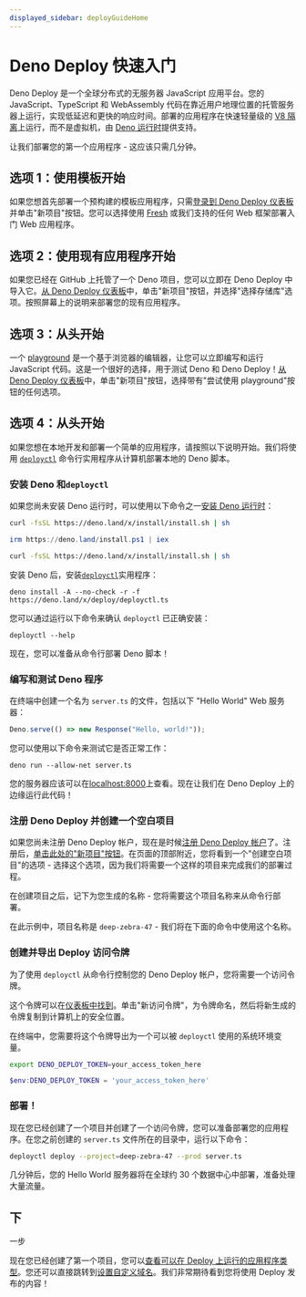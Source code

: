 ```yaml
---
displayed_sidebar: deployGuideHome
---
```


# Deno Deploy 快速入门

Deno Deploy 是一个全球分布式的无服务器 JavaScript 应用平台。您的 JavaScript、TypeScript 和 WebAssembly 代码在靠近用户地理位置的托管服务器上运行，实现低延迟和更快的响应时间。部署的应用程序在快速轻量级的 [V8 隔离](https://deno.com/blog/anatomy-isolate-cloud)上运行，而不是虚拟机，由 [Deno 运行时](/runtime/manual)提供支持。

让我们部署您的第一个应用程序 - 这应该只需几分钟。

## 选项 1：使用模板开始

如果您想首先部署一个预构建的模板应用程序，只需[登录到 Deno Deploy 仪表板](https://dash.deno.com)并单击"新项目"按钮。您可以选择使用 [Fresh](https://fresh.deno.dev) 或我们支持的任何 Web 框架部署入门 Web 应用程序。

## 选项 2：使用现有应用程序开始

如果您已经在 GitHub 上托管了一个 Deno 项目，您可以立即在 Deno Deploy 中导入它。[从 Deno Deploy 仪表板](https://dash.deno.com)中，单击"新项目"按钮，并选择"选择存储库"选项。按照屏幕上的说明来部署您的现有应用程序。

## 选项 3：从头开始

一个 [playground](./playgrounds.md) 是一个基于浏览器的编辑器，让您可以立即编写和运行 JavaScript 代码。这是一个很好的选择，用于测试 Deno 和 Deno Deploy！[从 Deno Deploy 仪表板](https://dash.deno.com)中，单击"新项目"按钮，选择带有"尝试使用 playground"按钮的任何选项。

## 选项 4：从头开始

如果您想在本地开发和部署一个简单的应用程序，请按照以下说明开始。我们将使用 [`deployctl`](./deployctl.md) 命令行实用程序从计算机部署本地的 Deno 脚本。

### 安装 Deno 和`deployctl`

如果您尚未安装 Deno 运行时，可以使用以下命令之一[安装 Deno 运行时](/runtime/manual/getting_started/installation)：

<Tabs groupId="operating-systems">
  <TabItem value="mac" label="macOS" default>

```sh
curl -fsSL https://deno.land/x/install/install.sh | sh
```

</TabItem>
  <TabItem  value="windows" label="Windows">

```powershell
irm https://deno.land/install.ps1 | iex
```

</TabItem>
  <TabItem value="linux" label="Linux">

```sh
curl -fsSL https://deno.land/x/install/install.sh | sh
```

</TabItem>
</Tabs>

安装 Deno 后，安装[`deployctl`](./deployctl.md)实用程序：

```
deno install -A --no-check -r -f https://deno.land/x/deploy/deployctl.ts
```

您可以通过运行以下命令来确认 `deployctl` 已正确安装：

```
deployctl --help
```

现在，您可以准备从命令行部署 Deno 脚本！

### 编写和测试 Deno 程序

在终端中创建一个名为 `server.ts` 的文件，包括以下 "Hello World" Web 服务器：

```ts title="server.ts"
Deno.serve(() => new Response("Hello, world!"));
```

您可以使用以下命令来测试它是否正常工作：

```
deno run --allow-net server.ts
```

您的服务器应该可以在[localhost:8000](http://localhost:8000)上查看。现在让我们在 Deno Deploy 上的边缘运行此代码！

### 注册 Deno Deploy 并创建一个空白项目

如果您尚未注册 Deno Deploy 帐户，现在是时候[注册 Deno Deploy 帐户](https://dash.deno.com)了。注册后，[单击此处的"新项目"按钮](https://dash.deno.com)。在页面的顶部附近，您将看到一个"创建空白项目"的选项 - 选择这个选项，因为我们将需要一个这样的项目来完成我们的部署过程。

在创建项目之后，记下为您生成的名称 - 您将需要这个项目名称来从命令行部署。

在此示例中，项目名称是 `deep-zebra-47` - 我们将在下面的命令中使用这个名称。

### 创建并导出 Deploy 访问令牌

为了使用 `deployctl` 从命令行控制您的 Deno Deploy 帐户，您将需要一个访问令牌。

这个令牌可以在[仪表板中找到](https://dash.deno.com/account#access-tokens)。单击"新访问令牌"，为令牌命名，然后将新生成的令牌复制到计算机上的安全位置。

在终端中，您需要将这个令牌导出为一个可以被 `deployctl` 使用的系统环境变量。

<Tabs groupId="shells">
<TabItem value="bash" label="macOS / Linux" default>

```sh
export DENO_DEPLOY_TOKEN=your_access_token_here
```

</TabItem>

<TabItem  value="powershell" label=" Windows (PowerShell)">

```powershell
$env:DENO_DEPLOY_TOKEN = 'your_access_token_here'
```

</TabItem>
</Tabs>

### 部署！

现在您已经创建了一个项目并创建了一个访问令牌，您可以准备部署您的应用程序。在您之前创建的 `server.ts` 文件所在的目录中，运行以下命令：

```sh
deployctl deploy --project=deep-zebra-47 --prod server.ts
```

几分钟后，您的 Hello World 服务器将在全球约 30 个数据中心中部署，准备处理大量流量。

## 下

一步

现在您已经创建了第一个项目，您可以[查看可以在 Deploy 上运行的应用程序类型](./use-cases.md)。您还可以直接跳转到[设置自定义域名](./custom-domains.md)。我们非常期待看到您将使用 Deploy 发布的内容！
